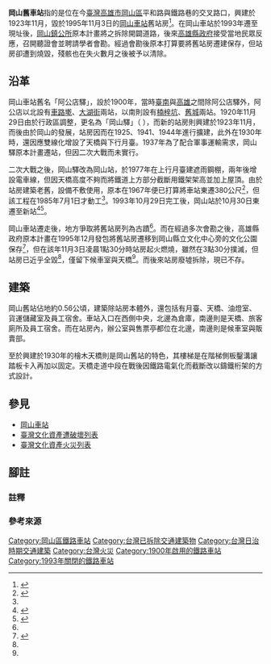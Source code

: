 '''岡山舊車站'''指的是位在今[[臺灣|臺灣]][[高雄市|高雄市]][[岡山區|岡山區]]平和路與鐵路巷的交叉路口，興建於1923年11月{{r|岡}}，毀於1995年11月3日的[[岡山車站_(臺灣)|岡山車站]]舊站房<ref name="晚">{{cite news|author=包希勇 |title=〈百年老站只剩灰燼 岡山舊火車站 燬了〉|publisher=《聯合晚報》|language=zh-tw|date=1995-11-03}}</ref>。在岡山車站於1993年遷至現址後，[[岡山區|岡山鎮公所]]原本計畫將之拆除開闢道路，後來[[高雄縣|高雄縣政府]]接受當地民眾反應，召開聽證會並聘請學者會勘{{r|岡}}。經過會勘後原本打算要將舊站房遷建保存，但站房卻遭到燒毀{{r|岡}}，殘骸也在失火數月之後被予以清除{{r|高}}。

== 沿革 ==
岡山車站舊名「阿公店驛」，設於1900年，當時[[臺南車站|臺南]]與[[高雄車站|高雄]]之間除阿公店驛外，阿公店以北設有[[保安車站|車路墘]]、[[大湖車站|大湖街]]兩站，以南則設有[[楠梓車站|楠梓坑]]、[[左營車站|舊城]]兩站{{r|岡}}。1920年11月29日由於行政區調整，更名為「岡山驛」（{{jpn|j=岡山驛|hg=おかやまえき|rm=Okayama eki}} {{notetag|name=假名|1=日治時期[[日語假名|假名]]引自：{{Cite book |url=https://dl.ndl.go.jp/info:ndljp/pid/1207554/287 |title=鐵道停車場一覽. 昭和12年10月1日現在 |date=1937年12月 |publisher=[[國立國會圖書館|國立國會圖書館]] |page=頁520 |author=[[鐵道省_(日本)|鐵道省]] |access-date=2021-06-26 |archive-date=2021-11-07 |archive-url=https://web.archive.org/web/20211107083411/https://dl.ndl.go.jp/info:ndljp/pid/1207554/287 }}{{ja icon}}；站名英譯引自美軍岡山地圖：[[:File:City_Plans_Okayama.jpg|:File:City Plans Okayama.jpg]]}}），而新的站房則興建於1923年11月，而後由於岡山的發展，站房因而在1925、1941、1944年進行擴建，此外在1930年時，還因應雙線化增設了天橋與下行月臺。1937年為了配合軍事運輸需求，岡山驛原本計畫遷站，但因二次大戰而未實行{{r|岡}}。

二次大戰之後，岡山驛改為岡山站，於1977年在上行月臺建遮雨鋼棚，兩年後增設電車線，但因天橋高度不夠而將鐵道上方部分截斷用鐵架架高並加上屋頂{{r|岡}}。由於站房建築老舊，設備不敷使用，原本在1967年便已打算將車站東遷380公尺<ref>{{cite news|title=〈岡山火車站 將遷移新址〉|publisher=《經濟日報》|language=zh-tw|date=1967-11-15}}</ref>，但該工程在1985年7月1日才動工<ref name="臺"/>。1993年10月29日完工後，岡山站於10月30日東遷至新站<ref name="臺">{{Cite web |url=http://www.railway.gov.tw/Gangshan/CP.aspx?SN=11223 |title=臺鐵岡山車站介紹 |access-date=2011-05-23 |archive-url=https://web.archive.org/web/20111130060018/http://www.railway.gov.tw/Gangshan/CP.aspx?SN=11223 |archive-date=2011-11-30 |dead-url=yes }}</ref><ref>{{cite news|author=包希勇 |title=〈新舊鐵道切換 旅客請轉車 火車 今夜不過岡山站〉|publisher=《聯合報》|language=zh-tw|date=1993-10-28}}</ref>。

岡山車站遷走後，地方爭取將舊站房列為古蹟<ref name="聯"/>。而在經過多次會勘之後，高雄縣政府原本計畫在1995年12月發包將舊站房遷移到岡山縣立文化中心旁的文化公園保存<ref name="聯">{{cite news|author=包希勇 |title=〈岡山舊火車站 燒成廢墟 近百年歷史報廢 不排除有人縱火〉|publisher=《聯合報》|language=zh-tw|date=1995-11-04}}</ref>，但在該年11月3日凌晨1點30分時站房起火燃燒，雖然在3點30分撲滅，但站房已近乎全毀<ref name="晚"/>，僅留下候車室與天橋<ref name="聯"/>。而後來站房廢墟拆除，現已不存{{r|高}}。

== 建築 ==
岡山舊站佔地約0.56公頃，建築除站房本體外，還包括有月臺、天橋、油燈室、貨運儲藏室及員工宿舍{{r|岡}}。車站入口在西側中央，北邊為倉庫，南邊則是天橋、旅客廁所及員工宿舍。而在站房內，辦公室與售票亭都位在北邊，南邊則是候車室與販賣部{{r|岡}}。

至於興建於1930年的檜木天橋則是岡山舊站的特色，其樓梯是在階梯側板鑿溝讓踏板卡入再加以固定{{r|岡}}。天橋走道中段在戰後因鐵路電氣化而截斷改以鑄鐵桁架的方式設計{{r|岡}}。

== 參見 ==
*[[岡山車站_(臺灣)|岡山車站]]
*[[臺灣文化資產遭破壞列表|臺灣文化資產遭破壞列表]]
*[[臺灣文化資產火災列表|臺灣文化資產火災列表]]

==腳註==
===註釋===
{{notefoot}}
=== 參考來源 ===
{{reflist|refs=
<ref name="岡">{{cite book|author=謝育明 |title=《高縣文縣第24期——岡山采風·肆、人文 第二章 岡山舊火車站滄桑史》 |date=2005-12 |publisher=高雄縣政府文化局 |location= |isbn=986-00-3567-9 |pages=271－285頁 }}</ref>
<ref name="高">{{cite book|author= |title=《看見先民的智慧－高雄縣歷史古蹟導覽手冊》 |date=1996-05 |publisher=高雄縣政府 |location= |isbn=957-99188-4-8 |pages=34－39頁 }}</ref>
}}

[[Category:岡山區鐵路車站|Category:岡山區鐵路車站]]
[[Category:台灣已拆除交通建築物|Category:台灣已拆除交通建築物]]
[[Category:台灣日治時期交通建築|Category:台灣日治時期交通建築]]
[[Category:台灣火災|Category:台灣火災]]
[[Category:1900年啟用的鐵路車站|Category:1900年啟用的鐵路車站]]
[[Category:1993年關閉的鐵路車站|Category:1993年關閉的鐵路車站]]